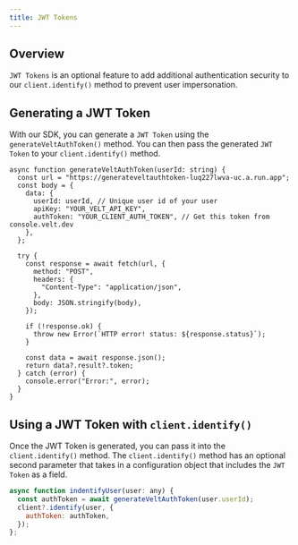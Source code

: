 ```yaml
---
title: JWT Tokens
---
```


## Overview

`JWT Tokens` is an optional feature to add additional authentication security to our `client.identify()` method to prevent user impersonation.

## Generating a JWT Token

With our SDK, you can generate a `JWT Token` using the `generateVeltAuthToken()` method. You can then pass the generated `JWT Token` to your `client.identify()` method.


```tsx
async function generateVeltAuthToken(userId: string) {
  const url = "https://generateveltauthtoken-luq227lwva-uc.a.run.app";
  const body = {
    data: {
      userId: userId, // Unique user id of your user
      apiKey: "YOUR_VELT_API_KEY",
      authToken: "YOUR_CLIENT_AUTH_TOKEN", // Get this token from console.velt.dev
    },
  };

  try {
    const response = await fetch(url, {
      method: "POST",
      headers: {
        "Content-Type": "application/json",
      },
      body: JSON.stringify(body),
    });

    if (!response.ok) {
      throw new Error(`HTTP error! status: ${response.status}`);
    }

    const data = await response.json();
    return data?.result?.token;
  } catch (error) {
    console.error("Error:", error);
  }
}
```

## Using a JWT Token with `client.identify()`

Once the JWT Token is generated, you can pass it into the `client.identify()` method. The `client.identify()` method has an optional second parameter that takes in a configuration object that includes the `JWT Token` as a field.

```jsx
async function indentifyUser(user: any) {
  const authToken = await generateVeltAuthToken(user.userId);
  client?.identify(user, {
    authToken: authToken,
  });
};
```





